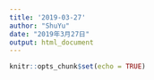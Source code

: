 ```yaml
---
title: '2019-03-27'
author: "ShuYu"
date: "2019年3月27日"
output: html_document
---
```


```r
knitr::opts_chunk$set(echo = TRUE)
```

